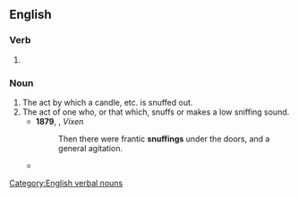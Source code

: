 ==English==

===Verb===
{{head|en|verb form}}

# {{present participle of|en|snuff|nocat=1}}

===Noun===
{{en-noun}}

# The act by which a candle, etc. is snuffed out.
# The act of one who, or that which, snuffs or makes a low sniffing sound.
#* '''1879''', {{w|Mary Elizabeth Braddon}}, ''Vixen''
#*: Then there were frantic '''snuffings''' under the doors, and a general agitation.
#* {{quote-book|1=en|year=1898|author=H.G. Wells|authorlink=H.G. Wells|title={{w|The War of the Worlds}}|publisher=William Heinemann|location=London|page=236|passage=It was early on the fifteenth day that I heard a curious familiar sequence of sounds in the kitchen, and, listening, identified it as the '''snuffing''' and scratching of a dog.}}

[[Category:English verbal nouns]]